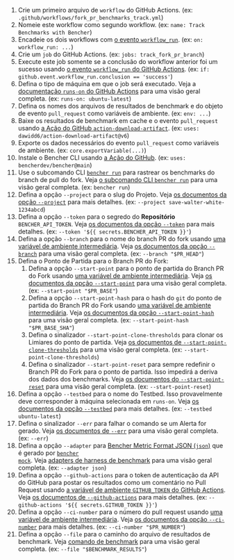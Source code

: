 
<PullRequestsForkTrackCode />

1. Crie um primeiro arquivo de `workflow` do GitHub Actions.
   (ex: `.github/workflows/fork_pr_benchmarks_track.yml`)
2. Nomeie este workflow como segundo workflow.
   (ex: `name: Track Benchmarks with Bencher`)
3. Encadeie os dois workflows com
   [o evento `workflow_run`][github actions workflow_run].
   (ex: `on: workflow_run: ...`)
4. Crie um `job` do GitHub Actions.
   (ex: `jobs: track_fork_pr_branch`)
5. Execute este job somente se a conclusão do workflow anterior foi um sucesso usando
   [o evento `workflow_run` do GitHub Actions][github actions workflow_run].
   (ex: `if: github.event.workflow_run.conclusion == 'success'`)
6. Defina o tipo de máquina em que o job será executado.
   Veja a [documentação `runs-on` do GitHub Actions][github actions runs-on]
   para uma visão geral completa.
   (ex: `runs-on: ubuntu-latest`)
7. Defina os nomes dos arquivos de resultados de benchmark e do objeto de evento `pull_request` como variáveis de ambiente.
   (ex: `env: ...`)
8. Baixe os resultados de benchmark em cache e o evento `pull_request`
   usando [a Ação do GitHub `action-download-artifact`][action download artifact].
   (ex: `uses: dawidd6/action-download-artifact@v6`)
10. Exporte os dados necessários do evento `pull_request` como variáveis de ambiente.
    (ex: `core.exportVariable(...)`)
11. Instale o Bencher CLI usando [a Ação do GitHub][bencher cli github action].
   (ex: `uses: bencherdev/bencher@main`)
12. Use o subcomando CLI <code><a href="/pt/docs/explanation/bencher-run/">bencher run</a></code>
    para rastrear os benchmarks do branch de pull do fork.
    Veja [o subcomando CLI `bencher run`][bencher run] para uma visão geral completa.
    (ex: `bencher run`)
13. Defina a opção `--project` para o slug do Projeto.
    Veja [os documentos da opção `--project`][project option] para mais detalhes.
    (ex: `--project save-walter-white-1234abcd`)
14. Defina a opção `--token` para o segredo do **Repositório** `BENCHER_API_TOKEN`.
    Veja [os documentos da opção `--token`][token option] para mais detalhes.
    (ex: `--token '${{ secrets.BENCHER_API_TOKEN }}'`)
15. Defina a opção `--branch` para o nome do branch PR do fork
    usando [uma variável de ambiente intermediária][github intermediate environment variable].
    Veja [os documentos da opção `--branch`][branch option] para uma visão geral completa.
    (ex: `--branch "$PR_HEAD"`)
16. Defina o Ponto de Partida para o Branch PR do Fork:
    1. Defina a opção `--start-point` para o ponto de partida do Branch PR do Fork
    usando [uma variável de ambiente intermediária][github intermediate environment variable].
    Veja [os documentos da opção `--start-point`][start point] para uma visão geral completa.
    (ex: `--start-point "$PR_BASE"`)
    2. Defina a opção `--start-point-hash` para o hash do `git` do ponto de partida do Branch PR do Fork
    usando [uma variável de ambiente intermediária][github intermediate environment variable].
    Veja [os documentos da opção `--start-point-hash`][start point hash] para uma visão geral completa.
    (ex: `--start-point-hash "$PR_BASE_SHA"`)
    3. Defina o sinalizador `--start-point-clone-thresholds` para clonar os Limiares do ponto de partida.
    Veja [os documentos de `--start-point-clone-thresholds`][start point clone thresholds] para uma visão geral completa.
    (ex: `--start-point-clone-thresholds`)
    4. Defina o sinalizador `--start-point-reset` para sempre redefinir o Branch PR do Fork para o ponto de partida.
    Isso impedirá a deriva dos dados dos benchmarks.
    Veja [os documentos do `--start-point-reset`][start point reset] para uma visão geral completa.
    (ex: `--start-point-reset`)
17. Defina a opção `--testbed` para o nome do Testbed.
    Isso provavelmente deve corresponder à máquina selecionada em `runs-on`.
    Veja [os documentos da opção `--testbed`][testbed option] para mais detalhes.
    (ex: `--testbed ubuntu-latest`)
18. Defina o sinalizador `--err` para falhar o comando se um Alerta for gerado.
   Veja [os documentos de `--err`][alert err] para uma visão geral completa.
   (ex: `--err`)
19. Defina a opção `--adapter` para [Bencher Metric Format JSON (`json`)][bmf] que é gerado por <code><a href="/pt/docs/reference/bencher-metric-format/#bencher-mock">bencher mock</a></code>.
   Veja [adapters de harness de benchmark][adapter json] para uma visão geral completa.
   (ex: `--adapter json`)
20. Defina a opção `--github-actions` para o token de autenticação da API do GitHub para postar os resultados como um comentário no Pull Request usando
    [a variável de ambiente `GITHUB_TOKEN` do GitHub Actions][github token].
    Veja [os documentos de `--github-actions`][github actions option] para mais detalhes.
    (ex: `--github-actions '${{ secrets.GITHUB_TOKEN }}'`)
21. Defina a opção `--ci-number` para o número do pull request
    usando [uma variável de ambiente intermediária][github intermediate environment variable].
    Veja [os documentos da opção `--ci-number`][ci number option] para mais detalhes.
    (ex: `--ci-number "$PR_NUMBER"`)
22. Defina a opção `--file` para o caminho do arquivo de resultados de benchmark.
    Veja [comando de benchmark][command argument] para uma visão geral completa.
    (ex: `--file "$BENCHMARK_RESULTS"`)

[github actions workflow_run]: https://docs.github.com/pt/actions/using-workflows/events-that-trigger-workflows#workflow_run
[github actions runs-on]: https://docs.github.com/pt/actions/using-workflows/workflow-syntax-for-github-actions#jobsjob_idruns-on
[github intermediate environment variable]: https://docs.github.com/pt/actions/security-for-github-actions/security-guides/security-hardening-for-github-actions#using-an-intermediate-environment-variable
[action download artifact]: https://github.com/dawidd6/action-download-artifact
[bencher cli github action]: https://github.com/marketplace/actions/bencher-cli
[github action pull_request]: https://docs.github.com/pt/webhooks/webhook-events-and-payloads#pull_request
[github token]: https://docs.github.com/pt/actions/security-guides/automatic-token-authentication

[bencher run]: /pt/docs/explanation/bencher-run/
[project option]: /pt/docs/explanation/bencher-run/#--project-project
[token option]: /pt/docs/explanation/bencher-run/#--token-token
[branch option]: /pt/docs/explanation/branch-selection/#--branch-branch
[start point]: /pt/docs/explanation/branch-selection/#--start-point-branch
[start point hash]: /pt/docs/explanation/branch-selection/#--start-point-hash-hash
[start point clone thresholds]: /pt/docs/explanation/branch-selection/#--start-point-clone-thresholds
[start point reset]: /pt/docs/explanation/branch-selection/#--start-point-reset
[testbed option]: /pt/docs/explanation/bencher-run/#--testbed-testbed
[alert err]: /pt/docs/explanation/thresholds/#--err
[bmf]: /pt/docs/reference/bencher-metric-format/
[adapter json]: /pt/docs/explanation/adapters/#-json
[github actions option]: /pt/docs/explanation/bencher-run/#--github-actions-github_token
[ci number option]: /pt/docs/explanation/bencher-run/#--ci-id-id
[command argument]: /pt/docs/explanation/bencher-run/#benchmark-command
